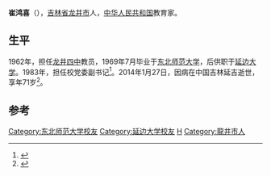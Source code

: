 '''崔鸿喜'''（{{bd|1942年||2014年|1月27日|catIdx=Cui}}），[[吉林省|吉林省]][[龙井市|龙井市]]人，[[中华人民共和国|中华人民共和国]]教育家。

==生平==
1962年，担任[[龙井四中|龙井四中]]教员，1969年7月毕业于[[东北师范大学|东北师范大学]]，后供职于[[延边大学|延边大学]]。1983年，担任校党委副书记<ref>{{cite news|title=延边大学建校60周年纪念活动拉开帷幕|url=http://news.xinhuanet.com/edu/2009-04/02/content_11194297.htm|accessdate=2014-03-11|newspaper=新华网|archive-date=2014-03-31|archive-url=https://web.archive.org/web/20140331180121/http://news.xinhuanet.com/edu/2009-04/02/content_11194297.htm|dead-url=no}}</ref>。2014年1月27日，因病在中国吉林延吉逝世，享年71岁<ref>{{cite news|title=崔鴻喜同志逝世|url=http://cpc.people.com.cn/BIG5/n/2014/0213/c87393-24344711.html|accessdate=2014-03-11|newspaper=人民网|archive-date=2019-06-09|archive-url=https://web.archive.org/web/20190609154944/http://cpc.people.com.cn/BIG5/n/2014/0213/c87393-24344711.html|dead-url=no}}</ref>。

==参考==
{{reflist}}

{{DEFAULTSORT:C}}
[[Category:东北师范大学校友|Category:东北师范大学校友]]
[[Category:延边大学校友|Category:延边大学校友]]
[[Category:崔姓|H]]
[[Category:龍井市人|Category:龍井市人]]